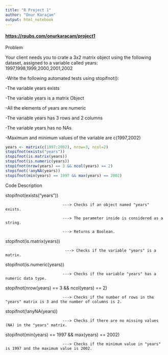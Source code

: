 ---
title: "R Project 1"
author: "Onur Karaçam"
output: html_notebook
---

#### <https://rpubs.com/onurkaracam/project1>

Problem

Your client needs you to crate a 3x2 matrix object using the following dataset, assigned to a variable called years: 1997,1998,1999,2000,2001,2002

-Write the following automated tests using stopifnot():

-The variable years exists

-The variable years is a matrix Object

-All the elements of years are numeric

-The variable years has 3 rows and 2 columns

-The variable years has no NAs

-Maximum and minimum values of the variable are c(1997,2002)

```{r}
years <- matrix(c(1997:2002), nrow=3, ncol=2)
stopifnot(exists("years"))
stopifnot(is.matrix(years))
stopifnot(is.numeric(years))
stopifnot(nrow(years) == 3 && ncol(years) == 2)
stopifnot(!anyNA(years))
stopifnot(min(years) == 1997 && max(years) == 2002)
```

Code Description

stopifnot(exists("years"))

```         
                         ---> Checks if an object named "years" exists.
                         
                         ---> The parameter inside is considered as a string.
                         
                         ---> Returns a Boolean.
```

stopifnot(is.matrix(years))

```         
                          ---> Checks if the variable "years" is a matrix.
```

stopifnot(is.numeric(years))

```         
                         ---> Checks if the variable "years" has a numeric data type.
```

stopifnot(nrow(years) == 3 && ncol(years) == 2)

```         
                         ---> Checks if the number of rows in the "years" matrix is 3 and the number of columns is 2.
```

stopifnot(!anyNA(years))

```         
                         ---> Checks if there are no missing values (NA) in the "years" matrix.
```

stopifnot(min(years) == 1997 && max(years) == 2002)

```         
                         ---> Checks if the minimum value in "years" is 1997 and the maximum value is 2002.
```
